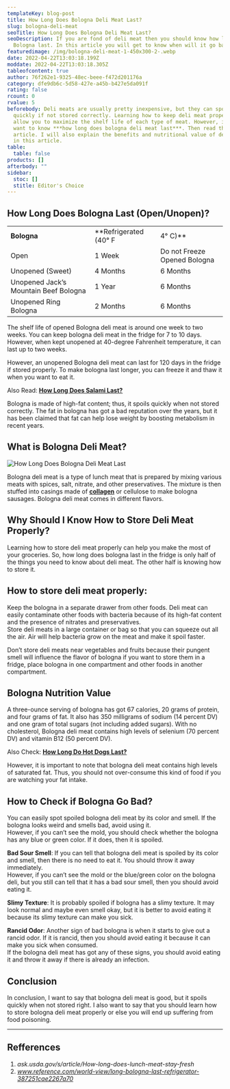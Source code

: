 ```yaml
---
templateKey: blog-post
title: How Long Does Bologna Deli Meat Last?
slug: bologna-deli-meat
seoTitle: How Long Does Bologna Deli Meat Last?
seoDescription: If you are fond of deli meat then you should know how long does
  Bologna last. In this article you will get to know when will it go bad.
featuredimage: /img/bologna-deli-meat-1-450x300-2-.webp
date: 2022-04-22T13:03:18.199Z
moddate: 2022-04-22T13:03:18.305Z
tableofcontent: true
author: 76f262e1-9325-48ec-beee-f472d201176a
category: dfe9db6c-5d58-427e-a45b-b427e5da091f
rating: false
rcount: 0
rvalue: 5
beforebody: Deli meats are usually pretty inexpensive, but they can spoil
  quickly if not stored correctly. Learning how to keep deli meat properly will
  allow you to maximize the shelf life of each type of meat. However, if you
  want to know ***how long does bologna deli meat last***. Then read this
  article. I will also explain the benefits and nutritional value of deli meat
  in this article.
table:
  table: false
products: []
afterbody: ""
sidebar:
  stoc: []
  stitle: Editor's Choice
---
```

## How Long Does Bologna Last (Open/Unopen)?

|                                       |                                 |                              |
| ------------------------------------- | ------------------------------- | ---------------------------- |
| **Bologna**                           | **Refrigerated (40° F | 4° C)** | **Freezer (0° F | -18° C)**  |
| Open                                  | 1 Week                          | Do not Freeze Opened Bologna |
| Unopened (Sweet)                      | 4 Months                        | 6 Months                     |
| Unopened Jack’s Mountain Beef Bologna | 1 Year                          | 6 Months                     |
| Unopened Ring Bologna                 | 2 Months                        | 6 Months                     |

The shelf life of opened Bologna deli meat is around one week to two weeks. You can keep bologna deli meat in the fridge for 7 to 10 days. However, when kept unopened at 40-degree Fahrenheit temperature, it can last up to two weeks.

However, an unopened Bologna deli meat can last for 120 days in the fridge if stored properly. To make bologna last longer, you can freeze it and thaw it when you want to eat it.

Also Read: **[How Long Does Salami Last?](https://howlongdoeslast.info/salami/)**

Bologna is made of high-fat content; thus, it spoils quickly when not stored correctly. The fat in bologna has got a bad reputation over the years, but it has been claimed that fat can help lose weight by boosting metabolism in recent years.

## What is Bologna Deli Meat?

![How Long Does Bologna Deli Meat Last](/img/bologna-deli-meat-1-450x300-2-.webp "How Long Does Bologna Deli Meat Last")

Bologna deli meat is a type of lunch meat that is prepared by mixing various meats with spices, salt, nitrate, and other preservatives. The mixture is then stuffed into casings made of **[collagen](https://www.hsph.harvard.edu/nutritionsource/collagen/)** or cellulose to make bologna sausages. Bologna deli meat comes in different flavors.

## Why Should I Know How to Store Deli Meat Properly?

Learning how to store deli meat properly can help you make the most of your groceries. So, how long does bologna last in the fridge is only half of the things you need to know about deli meat. The other half is knowing how to store it.

## How to store deli meat properly:

Keep the bologna in a separate drawer from other foods. Deli meat can easily contaminate other foods with bacteria because of its high-fat content and the presence of nitrates and preservatives.\
Store deli meats in a large container or bag so that you can squeeze out all the air. Air will help bacteria grow on the meat and make it spoil faster.

Don’t store deli meats near vegetables and fruits because their pungent smell will influence the flavor of bologna if you want to store them in a fridge, place bologna in one compartment and other foods in another compartment.

## Bologna Nutrition Value

A three-ounce serving of bologna has got 67 calories, 20 grams of protein, and four grams of fat. It also has 350 milligrams of sodium (14 percent DV) and one gram of total sugars (not including added sugars). With no cholesterol, Bologna deli meat contains high levels of selenium (70 percent DV) and vitamin B12 (50 percent DV).

Also Check: **[How Long Do Hot Dogs Last?](https://howlongdoeslast.info/hot-dogs/)**

However, it is important to note that bologna deli meat contains high levels of saturated fat. Thus, you should not over-consume this kind of food if you are watching your fat intake.

## How to Check if Bologna Go Bad?

You can easily spot spoiled bologna deli meat by its color and smell. If the bologna looks weird and smells bad, avoid using it.\
However, if you can’t see the mold, you should check whether the bologna has any blue or green color. If it does, then it is spoiled.

**Bad Sour Smell**: If you can tell that bologna deli meat is spoiled by its color and smell, then there is no need to eat it. You should throw it away immediately.\
However, if you can’t see the mold or the blue/green color on the bologna deli, but you still can tell that it has a bad sour smell, then you should avoid eating it.

**Slimy Texture**: It is probably spoiled if bologna has a slimy texture. It may look normal and maybe even smell okay, but it is better to avoid eating it because its slimy texture can make you sick.

**Rancid Odor**: Another sign of bad bologna is when it starts to give out a rancid odor. If it is rancid, then you should avoid eating it because it can make you sick when consumed.\
If the bologna deli meat has got any of these signs, you should avoid eating it and throw it away if there is already an infection.

## Conclusion

In conclusion, I want to say that bologna deli meat is good, but it spoils quickly when not stored right. I also want to say that you should learn how to store bologna deli meat properly or else you will end up suffering from food poisoning.

- - -

## Refferences

1. *ask.usda.gov/s/article/How-long-does-lunch-meat-stay-fresh*
2. *www.reference.com/world-view/long-bologna-last-refrigerator-387251cae2267a70*